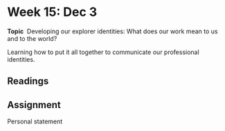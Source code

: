# Week 15: Dec 3

<div class="boxed">
**Topic** \ Developing our explorer identities: What does our work mean to us and to the world?
</div>

Learning how to put it all together to communicate our professional identities.

## Readings

## Assignment

Personal statement